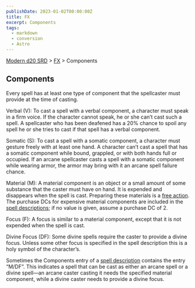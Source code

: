 ```yaml
---
publishDate: 2023-01-02T00:00:00Z
title: FX
excerpt: Components
tags:
  - markdown
  - conversion
  - Astro
---
```


[Modern d20 SRD](/#modernD20) > [FX](modern-d20-srd-fx-index) > Components

## Components

Every spell has at least one type of component that the spellcaster must provide at the time of casting.

Verbal (V): To cast a spell with a verbal component, a character must speak in a firm voice. If the character cannot speak, he or she can’t cast such a spell. A spellcaster who has been deafened has a 20% chance to spoil any spell he or she tries to cast if that spell has a verbal component.

Somatic (S): To cast a spell with a somatic component, a character must gesture freely with at least one hand. A character can’t cast a spell that has a somatic component while bound, grappled, or with both hands full or occupied. If an arcane spellcaster casts a spell with a somatic component while wearing armor, the armor may bring with it an arcane spell failure chance.

Material (M): A material component is an object or a small amount of some substance that the caster must have on hand. It is expended and disappears when the spell is cast. Preparing these materials is a [free action](modern-d20-srd-combat-action-types). The purchase DCs for expensive material components are included in the [spell descriptions](modern-d20-srd-fx-spell-descriptions); if no value is given, assume a purchase DC of 2.

Focus (F): A focus is similar to a material component, except that it is not expended when the spell is cast.

Divine Focus (DF): Some divine spells require the caster to provide a divine
focus. Unless some other focus is specified in the spell description this is
a holy symbol of the character’s.

Sometimes the Components entry of a [spell description](modern-d20-srd-fx-spell-descriptions) contains the entry “M/DF”. This indicates a spell that can be cast as either an arcane spell or a divine spell—an arcane caster casting it needs the specified material component, while a divine caster needs to provide a divine focus.
